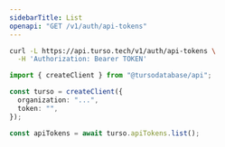 ```yaml
---
sidebarTitle: List
openapi: "GET /v1/auth/api-tokens"
---
```


<RequestExample>

```bash cURL
curl -L https://api.turso.tech/v1/auth/api-tokens \
  -H 'Authorization: Bearer TOKEN'
```

```ts Node.js
import { createClient } from "@tursodatabase/api";

const turso = createClient({
  organization: "...",
  token: "",
});

const apiTokens = await turso.apiTokens.list();
```

</RequestExample>
